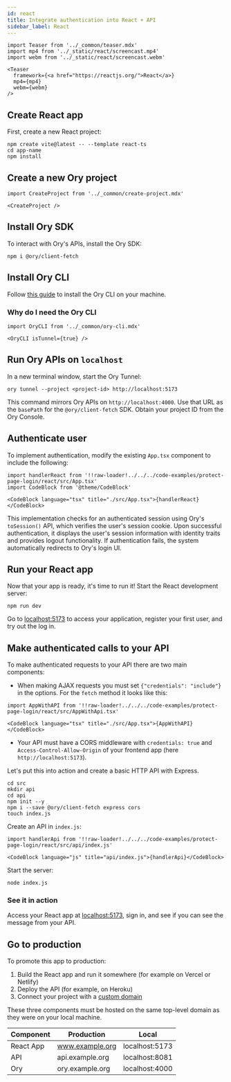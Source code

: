 ```yaml
---
id: react
title: Integrate authentication into React + API
sidebar_label: React
---
```


```mdx-code-block
import Teaser from '../_common/teaser.mdx'
import mp4 from '../_static/react/screencast.mp4'
import webm from '../_static/react/screencast.webm'

<Teaser
  framework={<a href="https://reactjs.org/">React</a>}
  mp4={mp4}
  webm={webm}
/>
```

## Create React app

First, create a new React project:

```shell
npm create vite@latest -- --template react-ts
cd app-name
npm install
```

## Create a new Ory project

```mdx-code-block
import CreateProject from '../_common/create-project.mdx'

<CreateProject />
```

## Install Ory SDK

To interact with Ory's APIs, install the Ory SDK:

```
npm i @ory/client-fetch
```

## Install Ory CLI

Follow [this guide](../../guides/cli/01_installation.mdx) to install the Ory CLI on your machine.

### Why do I need the Ory CLI

```mdx-code-block
import OryCLI from '../_common/ory-cli.mdx'

<OryCLI isTunnel={true} />
```

## Run Ory APIs on `localhost`

In a new terminal window, start the Ory Tunnel:

```shell
ory tunnel --project <project-id> http://localhost:5173
```

This command mirrors Ory APIs on `http://localhost:4000`. Use that URL as the `basePath` for the `@ory/client-fetch` SDK. Obtain
your project ID from the Ory Console.

## Authenticate user

To implement authentication, modify the existing `App.tsx` component to include the following:

```mdx-code-block
import handlerReact from '!!raw-loader!../../../code-examples/protect-page-login/react/src/App.tsx'
import CodeBlock from '@theme/CodeBlock'

<CodeBlock language="tsx" title="./src/App.tsx">{handlerReact}</CodeBlock>
```

This implementation checks for an authenticated session using Ory's `toSession()` API, which verifies the user's session cookie.
Upon successful authentication, it displays the user's session information with identity traits and provides logout functionality.
If authentication fails, the system automatically redirects to Ory's login UI.

## Run your React app

Now that your app is ready, it's time to run it! Start the React development server:

```shell
npm run dev
```

Go to [localhost:5173](http://localhost:5173/) to access your application, register your first user, and try out the log in.

## Make authenticated calls to your API

To make authenticated requests to your API there are two main components:

- When making AJAX requests you must set `{"credentials": "include"}` in the options. For the `fetch` method it looks like this:

```mdx-code-block
import AppWithAPI from '!!raw-loader!../../../code-examples/protect-page-login/react/src/AppWithApi.tsx'

<CodeBlock language="tsx" title="./src/App.tsx">{AppWithAPI}</CodeBlock>
```

- Your API must have a CORS middleware with `credentials: true` and `Access-Control-Allow-Origin` of your frontend app (here
  `http://localhost:5173`).

Let's put this into action and create a basic HTTP API with Express.

```shell
cd src
mkdir api
cd api
npm init --y
npm i --save @ory/client-fetch express cors
touch index.js
```

Create an API in `index.js`:

```mdx-code-block
import handlerApi from '!!raw-loader!../../../code-examples/protect-page-login/react/src/api/index.js'

<CodeBlock language="js" title="api/index.js">{handlerApi}</CodeBlock>
```

Start the server:

```shell
node index.js
```

### See it in action

Access your React app at [localhost:5173](http://localhost:5173/), sign in, and see if you can see the message from your API.

## Go to production

To promote this app to production:

1. Build the React app and run it somewhere (for example on Vercel or Netlify)
2. Deploy the API (for example, on Heroku)
3. Connect your project with a [custom domain](../../guides/custom-domains.mdx)

These three components must be hosted on the same top-level domain as they were on your local machine.

| Component | Production      | Local          |
| --------- | --------------- | -------------- |
| React App | www.example.org | localhost:5173 |
| API       | api.example.org | localhost:8081 |
| Ory       | ory.example.org | localhost:4000 |
